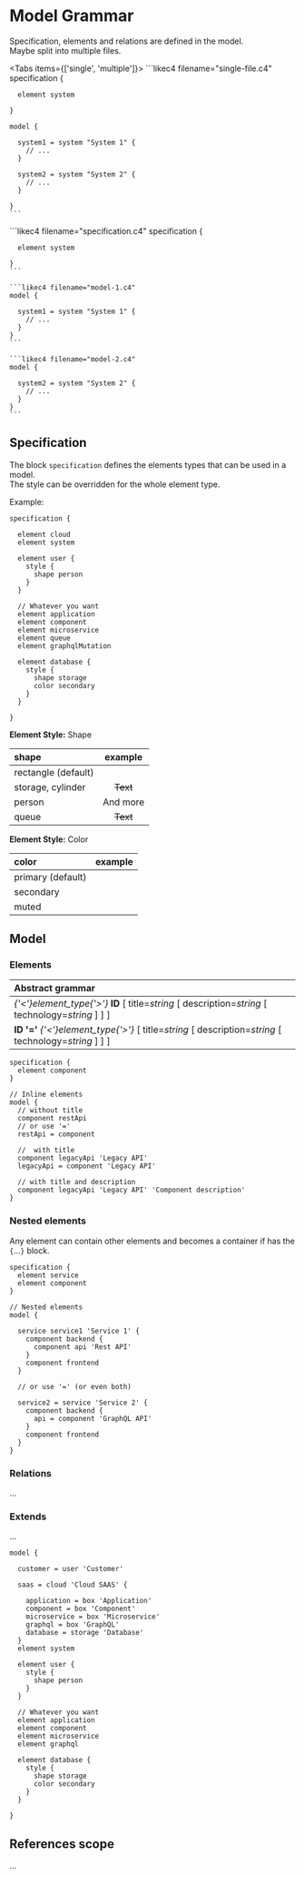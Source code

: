 
# Model Grammar

Specification, elements and relations are defined in the model.  
Maybe split into multiple files.

<Tabs items={['single', 'multiple']}>
  <Tab>
    ```likec4 filename="single-file.c4"
    specification {

      element system
      
    }
  
    model {

      system1 = system "System 1" {
        // ...
      }

      system2 = system "System 2" {
        // ...
      }

    }  
    ```  
  </Tab>
  <Tab>
    ```likec4 filename="specification.c4"
    specification {

      element system
      
    }  
    ```

    ```likec4 filename="model-1.c4"
    model {
       
      system1 = system "System 1" {
        // ...
      }
    }  
    ```
    
    ```likec4 filename="model-2.c4"
    model {
       
      system2 = system "System 2" {
        // ...
      }
    }  
    ```  
  </Tab>
</Tabs>


## Specification

The block `specification` defines the elements types that can be used in a model.  
The style can be overridden for the whole element type.

Example:

```likec4
specification {

  element cloud
  element system

  element user {
    style {
      shape person
    }
  }

  // Whatever you want
  element application
  element component
  element microservice
  element queue
  element graphqlMutation

  element database {
    style {
      shape storage
      color secondary
    }
  }

}
```

**Element Style:** Shape

| shape        | example |
| :------------ | :---------: |
| rectangle (default)       |
| storage, cylinder |    ~~Text~~ |
| person     |  And more |
| queue |      ~~Text~~ |

**Element Style:** Color

| color        | example |
| :------------ | :---------: |
| primary (default)       |
| secondary |    |
| muted     |  |



## Model

### Elements

| Abstract grammar |
| :--------|
| _{'<'}element_type{'>'}_ **ID** [ title=_string_  [ description=_string_ [ technology=_string_ ] ] ] |
| **ID** **'='** _{'<'}element_type{'>'}_  [ title=_string_  [ description=_string_ [ technology=_string_ ] ] ]  |

```likec4 filename="inline-elements.c4"
specification {
  element component
}

// Inline elements
model {
  // without title
  component restApi
  // or use '='
  restApi = component

  //  with title
  component legacyApi 'Legacy API'
  legacyApi = component 'Legacy API'

  // with title and description
  component legacyApi 'Legacy API' 'Component description'
}
```

### Nested elements 

Any element can contain other elements and becomes a container if has the `{`...`}` block.

```likec4 filename="nested-elements.c4"
specification {
  element service
  element component
}

// Nested elements
model {

  service service1 'Service 1' {
    component backend {
      component api 'Rest API'
    }
    component frontend
  }

  // or use '=' (or even both)

  service2 = service 'Service 2' {    
    component backend {
      api = component 'GraphQL API'
    }
    component frontend
  }
}
```

### Relations

...

### Extends

...

```likec4
model {

  customer = user 'Customer'

  saas = cloud 'Cloud SAAS' {
    
    application = box 'Application'
    component = box 'Component'
    microservice = box 'Microservice'
    graphql = box 'GraphQL'
    database = storage 'Database'
  }
  element system

  element user {
    style {
      shape person
    }
  }

  // Whatever you want
  element application
  element component
  element microservice
  element graphql

  element database {
    style {
      shape storage
      color secondary
    }
  }

}
```

## References scope

...
